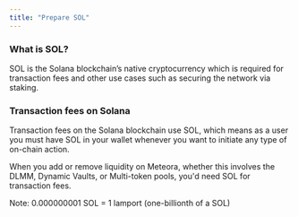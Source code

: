 ```yaml
---
title: "Prepare SOL"
---
```


### What is SOL?

SOL is the Solana blockchain’s native cryptocurrency which is required for transaction fees and other use cases such as securing the network via staking.

### Transaction fees on Solana

Transaction fees on the Solana blockchain use SOL, which means as a user you must have SOL in your wallet whenever you want to initiate any type of on-chain action.

When you add or remove liquidity on Meteora, whether this involves the DLMM, Dynamic Vaults, or Multi-token pools, you'd need SOL for transaction fees.

Note: 0.000000001 SOL = 1 lamport (one-billionth of a SOL)
